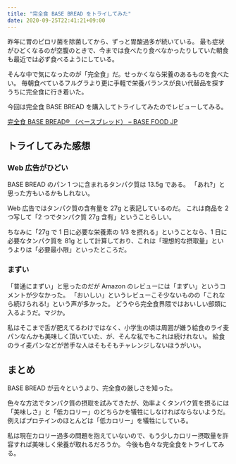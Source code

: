 ```yaml
---
title: "完全食 BASE BREAD をトライしてみた"
date: 2020-09-25T22:41:21+09:00
---
```


昨年に胃のピロリ菌を除菌してから、ずっと胃酸過多が続いている。
最も症状がひどくなるのが空腹のときで、今までは食べたり食べなかったりしていた朝食も最近では必ず食べるようにしている。

そんな中で気になったのが「完全食」だ。せっかくなら栄養のあるものを食べたい。
毎朝食べているフルグラより更に手軽で栄養バランスが良い代替品を探すうちに完全食に行き着いた。

今回は完全食 BASE BREAD を購入してトライしてみたのでレビューしてみる。

[完全食 BASE BREAD® （ベースブレッド） – BASE FOOD JP](https://shop.basefood.co.jp/products/basebread)

## トライしてみた感想

### Web 広告がひどい

BASE BREAD のパン 1 つに含まれるタンパク質は 13.5g である。
「あれ?」と思った方もいるかもしれない。

Web 広告ではタンパク質の含有量を 27g と表記しているのだ。
これは商品を 2 つ写して「2 つでタンパク質 27g 含有」ということらしい。

ちなみに「27g で 1 日に必要な栄養素の 1/3 を摂れる」ということなら、1 日に必要なタンパク質を 81g として計算しており、これは「理想的な摂取量」というよりは「必要最小限」といったところだ。

### まずい

「普通にまずい」と思ったのだが Amazon のレビューには「まずい」というコメントが少なかった。
「おいしい」というレビューこそ少ないものの「これなら続けられる!」という声が多かった。
どうやら完全食界隈ではおいしい部類に入るようだ。マジか。

私はそこまで舌が肥えてるわけではなく、小学生の頃は周囲が嫌う給食のライ麦パンなんかも美味しく頂いていた、が、そんな私でもこれは続けれない。
給食のライ麦パンなどが苦手な人はそもそもチャレンジしないほうがいい。

## まとめ

BASE BREAD が云々というより、完全食の厳しさを知った。

色々な方法でタンパク質の摂取を試みてきたが、効率よくタンパク質を摂るには「美味しさ」と「低カロリー」のどちらかを犠牲にしなければならないようだ。
例えばプロテインのほとんどは「低カロリー」を犠牲にしている。

私は現在カロリー過多の問題を抱えていないので、もう少しカロリー摂取量を許容すれば美味しく栄養が取れるだろうか。
今後も色々な完全食をトライしてみる。
